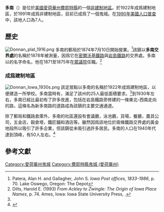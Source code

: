 
{{noteTA
|G1=USState
|G2=地名
|G3=Unit
}}
{{Infobox settlement
|official_name            = 多南
|native_name              = Donnan
|settlement_type          = [[鬼城|鬼城]]
<!-- Images -->
|image_skyline            = Donnan Junction Sign.jpg
|imagesize                = 
|image_caption            = 多南的定居點
|image_flag               = 
|image_seal               =
|pushpin_map              = USA Iowa
|pushpin_label            = 多南
|pushpin_label_position   = top
|pushpin_map_caption      = 多南在愛荷華州的位置
|subdivision_type         = [[世界政區索引|國家]]
|subdivision_type1        = [[美国州份|州份]]
|subdivision_type2        = [[愛荷華州行政区划|縣]]
|subdivision_name         = [[美国|美国]]
|subdivision_name1        = [[愛荷華州|愛荷華州]]
|subdivision_name2        = [[費耶特縣_(愛荷華州)|費耶特縣]]
|established_title        = 測量
|established_date         = 1878
|area_total_km2           = 
|area_total_sq_mi         = 
|area_land_km2            = 
|area_land_sq_mi          = 
|area_water_km2           = 
|area_water_sq_mi         = 
<!-- Population -->
|population_as_of         = [[1990年美國人口普查|1990]]
|population_footnotes     = 
|population_total         = 7
|population_density_km2   = auto
|timezone                 = [[北美中部時區|北美中部時區]]
|utc_offset               = -6
|coordinates              = {{coord|42|53|46|N|91|52|41|W|region:US-IA|display=inline,title}}
| coor_pinpoint           = 
| coordinates_footnotes   = 
|timezone_DST             = CDT
|utc_offset_DST           = -5
|postal_code_type       = [[郵政編碼|郵政編碼]]
|postal_code            = 52139<ref>''Directory of Post Offices'', U.S. Post Office Department, July 1967, p. 57.</ref>

}}
'''多南'''（{{lang-en|Donnan}}）是位於[[美國|美國]][[愛荷華州|愛荷華州]][[費耶特縣_(艾奧瓦州)|費耶特縣]]的一個[[非建制地區|非建制地區]]。於1922年成爲建制地區，於1991年成爲非建制地區，目前已成爲了一個鬼城。在[[1990年美國人口普查|1990年美國人口普查]]中，該地人口為7人。
== 歷史 ==
[[File:Donnan_plat_1916.png|thumb]]
多南的郵局於1874年7月10日開始營業。<ref name="Patera">Patera, Alan H. and Gallagher, John S. ''Iowa Post offices, 1833-1986'', p. 70. Lake Oswego, Oregon: The Depot</ref>該鎮以'''多南交界處'''的名稱於1878年被測量，因爲它在[[密爾沃基鐵路|密爾沃基鐵路]]與[[芝加哥、岩島和太平洋鐵路|岩島鐵路]]的交界處。多南以{{link-en|威廉·多南|William G. Donnan}}的名字命名，他在1871至1875年在[[美國眾議院|眾議院]]任職。<ref>Dilts, Harold E. (1993) ''From Ackley to Zwingle: The Origin of Iowa Place Names'', p. 74. Ames, Iowa: Iowa State University Press, {{ISBN|0-8138-0837-5}}.</ref>
===成爲建制地區===
[[File:Donnan_Iowa_1930s.png|thumb]]
該定居點以多南的名稱於1922年成爲建制地區，以便建造一所學校。多南當時有{{convert|1|sqmi|km2|adj=on}}，滿足了該州的25人最低面積要求。<ref name="Courier"/>到1930年左右，多南已經比最初有了許多改進，包括在岩島鐵路旁修建的一條東北-西南走向的路，這條名為新多南路的道路成為該鎮的主要交通通道。

除了郵局和鐵路倉庫外，多南的社區還設有會議廳，泳池廳，貨場，餐廳，農具公司，五金店，穀倉塔，鐵匠鋪和酒店等。雖然因爲該地位於兩條鐵路交界處的黃金地段所以吸引了許多企業，但該鎮從未吸引過許多居民。多南的人口在1940年代達到頂峰，有50人左右。<ref name="Courier">{{Citation| last =Jamison| first =Tim| title =State's smallest town about to disappear| newspaper =Waterloo Courier| pages =A11| date =1990-09-12}}</ref>
== 參考文獻 ==
{{reflist}}

{{費耶特縣 (艾奧瓦州)}}
[[Category:愛荷華州鬼城|Category:愛荷華州鬼城]]
[[Category:費耶特縣鬼城_(愛荷華州)|Category:費耶特縣鬼城 (愛荷華州)]]